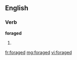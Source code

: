 ==English==

===Verb===
'''foraged'''

# {{past of|[[forage]]}}

[[fr:foraged]]
[[mg:foraged]]
[[vi:foraged]]